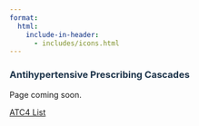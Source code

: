 ```yaml
---
format: 
  html:
    include-in-header: 
      - includes/icons.html
---
```


### [Antihypertensive Prescribing Cascades]{style="color: #1E354B"}

Page coming soon. 

[ATC4 List](ATC4_drugs.xlsx)